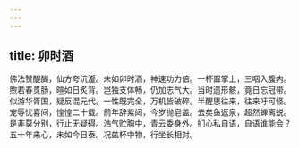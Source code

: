```yaml
---
---
---
```

title: 卯时酒
---



佛法赞醍醐，仙方夸沆瀣。未如卯时酒，神速功力倍。一杯置掌上，三咽入腹内。煦若春贯肠，暄如日炙背。岂独支体畅，仍加志气大。当时遗形骸，竟日忘冠带。似游华胥国，疑反混元代。一性既完全，万机皆破碎。半醒思往来，往来吁可怪。宠辱忧喜间，惶惶二十载。前年辞紫闼，今岁抛皂盖。去矣鱼返泉，超然蝉离蜕。是非莫分别，行止无疑碍。浩气贮胸中，青云委身外。扪心私自语，自语谁能会？五十年来心，未如今日泰。况兹杯中物，行坐长相对。